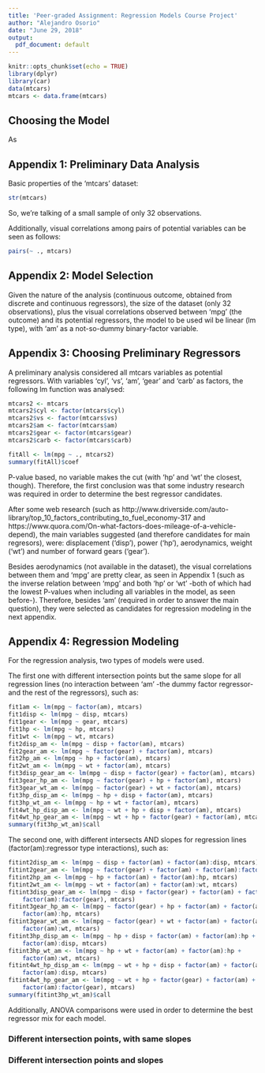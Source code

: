 ```yaml
---
title: 'Peer-graded Assignment: Regression Models Course Project'
author: "Alejandro Osorio"
date: "June 29, 2018"
output:
  pdf_document: default
---
```


```r
knitr::opts_chunk$set(echo = TRUE)
library(dplyr)
library(car)
data(mtcars)
mtcars <- data.frame(mtcars)
```

## Choosing the Model

As 

## Appendix 1: Preliminary Data Analysis

Basic properties of the 'mtcars' dataset:

```r
str(mtcars)
```

So, we're talking of a small sample of only 32 observations.

Additionally, visual correlations among pairs of potential variables can be seen as follows:

```r
pairs(~ ., mtcars)
```

## Appendix 2: Model Selection

Given the nature of the analysis (continuous outcome, obtained from discrete and continuous regressors), the size of the dataset (only 32 observations), plus the visual correlations observed between 'mpg' (the outcome) and its potential regressors, the model to be used wil be linear (lm type), with 'am' as a not-so-dummy binary-factor variable.

## Appendix 3: Choosing Preliminary Regressors

A preliminary analysis considered all mtcars variables as potential regressors.  With variables 'cyl', 'vs', 'am', 'gear' and 'carb' as factors, the following lm function was analysed:

```r
mtcars2 <- mtcars
mtcars2$cyl <- factor(mtcars$cyl)
mtcars2$vs <- factor(mtcars$vs)
mtcars2$am <- factor(mtcars$am)
mtcars2$gear <- factor(mtcars$gear)
mtcars2$carb <- factor(mtcars$carb)
```

```r
fitAll <- lm(mpg ~ ., mtcars2)
summary(fitAll)$coef
```


P-value based, no variable makes the cut (with 'hp' and 'wt' the closest, though). Therefore, the first conclusion was that some industry research was required in order to determine the best regressor candidates.

After some web research (such as http://www.driverside.com/auto-library/top_10_factors_contributing_to_fuel_economy-317 and https://www.quora.com/On-what-factors-does-mileage-of-a-vehicle-depend), the main variables suggested (and therefore candidates for main regresors), were: displacement ('disp'), power ('hp'), aerodynamics, weight ('wt') and number of forward gears ('gear').

Besides aerodynamics (not available in the dataset), the visual correlations between them and 'mpg' are pretty clear, as seen in Appendix 1 (such as the inverse relation between 'mpg' and  both 'hp' or 'wt' -both of which had the lowest P-values when including all variables in the model, as seen before-). Therefore, besides 'am' (required in order to answer the main question), they were selected as candidates for regression modeling in the next appendix.

## Appendix 4: Regression Modeling

For the regression analysis, two types of models were used.

The first one with different intersection points but the same slope for all regression lines (no interaction between 'am' -the dummy factor regressor- and the rest of the regressors), such as:

```r
fit1am <- lm(mpg ~ factor(am), mtcars)
fit1disp <- lm(mpg ~ disp, mtcars)
fit1gear <- lm(mpg ~ gear, mtcars)
fit1hp <- lm(mpg ~ hp, mtcars)
fit1wt <- lm(mpg ~ wt, mtcars)
fit2disp_am <- lm(mpg ~ disp + factor(am), mtcars)
fit2gear_am <- lm(mpg ~ factor(gear) + factor(am), mtcars)
fit2hp_am <- lm(mpg ~ hp + factor(am), mtcars)
fit2wt_am <- lm(mpg ~ wt + factor(am), mtcars)
fit3disp_gear_am <- lm(mpg ~ disp + factor(gear) + factor(am), mtcars)
fit3gear_hp_am <- lm(mpg ~ factor(gear) + hp + factor(am), mtcars)
fit3gear_wt_am <- lm(mpg ~ factor(gear) + wt + factor(am), mtcars)
fit3hp_disp_am <- lm(mpg ~ hp + disp + factor(am), mtcars)
fit3hp_wt_am <- lm(mpg ~ hp + wt + factor(am), mtcars)
fit4wt_hp_disp_am <- lm(mpg ~ wt + hp + disp + factor(am), mtcars)
fit4wt_hp_gear_am <- lm(mpg ~ wt + hp + factor(gear) + factor(am), mtcars)
summary(fit3hp_wt_am)$call
```

The second one, with different intersects AND slopes for regression lines (factor(am):regressor type interactions), such as:

```r
fitint2disp_am <- lm(mpg ~ disp + factor(am) + factor(am):disp, mtcars)
fitint2gear_am <- lm(mpg ~ factor(gear) + factor(am) + factor(am):factor(gear), mtcars)
fitint2hp_am <- lm(mpg ~ hp + factor(am) + factor(am):hp, mtcars)
fitint2wt_am <- lm(mpg ~ wt + factor(am) + factor(am):wt, mtcars)
fitint3disp_gear_am <- lm(mpg ~ disp + factor(gear) + factor(am) + factor(am):disp + 
    factor(am):factor(gear), mtcars)
fitint3gear_hp_am <- lm(mpg ~ factor(gear) + hp + factor(am) + factor(am):factor(gear) + 
    factor(am):hp, mtcars)
fitint3gear_wt_am <- lm(mpg ~ factor(gear) + wt + factor(am) + factor(am):factor(gear) + 
    factor(am):wt, mtcars)
fitint3hp_disp_am <- lm(mpg ~ hp + disp + factor(am) + factor(am):hp + 
    factor(am):disp, mtcars)
fitint3hp_wt_am <- lm(mpg ~ hp + wt + factor(am) + factor(am):hp + 
    factor(am):wt, mtcars)
fitint4wt_hp_disp_am <- lm(mpg ~ wt + hp + disp + factor(am) + factor(am):wt + factor(am):hp + 
    factor(am):disp, mtcars)
fitint4wt_hp_gear_am <- lm(mpg ~ wt + hp + factor(gear) + factor(am) + factor(am):wt + factor(am):hp + 
    factor(am):factor(gear), mtcars)
summary(fitint3hp_wt_am)$call
```

Additionally, ANOVA comparisons were used in order to determine the best regressor mix for each model.

### Different intersection points, with same slopes

### Different intersection points and slopes

